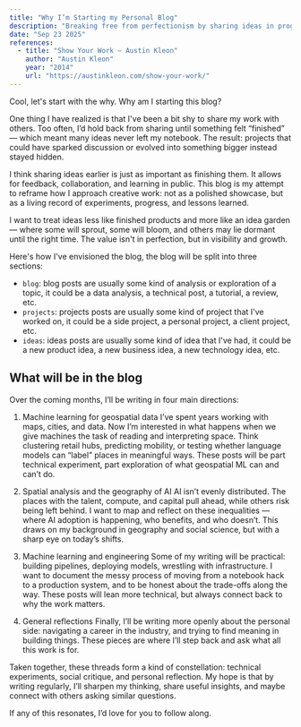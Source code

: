 ```yaml
---
title: "Why I’m Starting my Personal Blog"
description: "Breaking free from perfectionism by sharing ideas in progress."
date: "Sep 23 2025"
references:
  - title: "Show Your Work — Austin Kleon"
    author: "Austin Kleon"  
    year: "2014"
    url: "https://austinkleon.com/show-your-work/"
---
```


Cool, let's start with the why. Why am I starting this blog?

One thing I have realized is that I've been a bit shy to share my work with others. Too often, I’d hold back from sharing until something felt “finished” — which meant many ideas never left my notebook. The result: projects that could have sparked discussion or evolved into something bigger instead stayed hidden.

I think sharing ideas earlier is just as important as finishing them. It allows for feedback, collaboration, and learning in public. This blog is my attempt to reframe how I approach creative work: not as a polished showcase, but as a living record of experiments, progress, and lessons learned.  

I want to treat ideas less like finished products and more like an idea garden — where some will sprout, some will bloom, and others may lie dormant until the right time. The value isn't in perfection, but in visibility and growth.

Here's how I've envisioned the blog, the blog will be split into three sections:

- `blog`: blog posts are usually some kind of analysis or exploration of a topic, it could be a data analysis, a technical post, a tutorial, a review, etc.
- `projects`: projects posts are usually some kind of project that I've worked on, it could be a side project, a personal project, a client project, etc.
- `ideas`: ideas posts are usually some kind of idea that I've had, it could be a new product idea, a new business idea, a new technology idea, etc. 


## What will be in the blog 
Over the coming months, I’ll be writing in four main directions:

1. Machine learning for geospatial data
I’ve spent years working with maps, cities, and data. Now I’m interested in what happens when we give machines the task of reading and interpreting space. Think clustering retail hubs, predicting mobility, or testing whether language models can “label” places in meaningful ways. These posts will be part technical experiment, part exploration of what geospatial ML can and can’t do.

2. Spatial analysis and the geography of AI
AI isn’t evenly distributed. The places with the talent, compute, and capital pull ahead, while others risk being left behind. I want to map and reflect on these inequalities — where AI adoption is happening, who benefits, and who doesn’t. This draws on my background in geography and social science, but with a sharp eye on today’s shifts.

3. Machine learning and engineering
Some of my writing will be practical: building pipelines, deploying models, wrestling with infrastructure. I want to document the messy process of moving from a notebook hack to a production system, and to be honest about the trade-offs along the way. These posts will lean more technical, but always connect back to why the work matters.

4. General reflections
Finally, I’ll be writing more openly about the personal side: navigating a career in the industry, and trying to find meaning in building things. These pieces are where I’ll step back and ask what all this work is for.

Taken together, these threads form a kind of constellation: technical experiments, social critique, and personal reflection. My hope is that by writing regularly, I’ll sharpen my thinking, share useful insights, and maybe connect with others asking similar questions.

If any of this resonates, I’d love for you to follow along.

